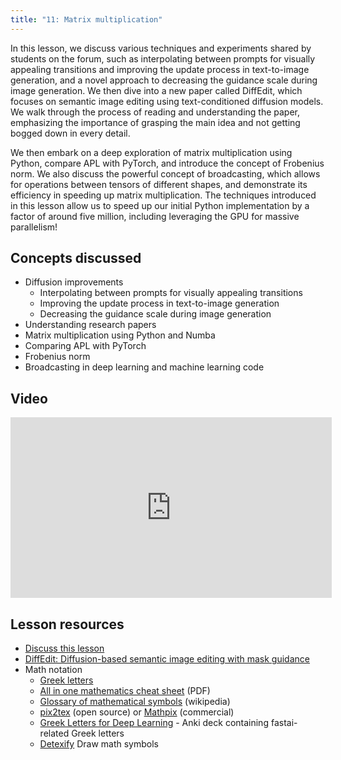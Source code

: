 ```yaml
---
title: "11: Matrix multiplication"
---
```


In this lesson, we discuss various techniques and experiments shared by students on the forum, such as interpolating between prompts for visually appealing transitions and improving the update process in text-to-image generation, and a novel approach to decreasing the guidance scale during image generation. We then dive into a new paper called DiffEdit, which focuses on semantic image editing using text-conditioned diffusion models. We walk through the process of reading and understanding the paper, emphasizing the importance of grasping the main idea and not getting bogged down in every detail.

We then embark on a deep exploration of matrix multiplication using Python, compare APL with PyTorch, and introduce the concept of Frobenius norm. We also discuss the powerful concept of broadcasting, which allows for operations between tensors of different shapes, and demonstrate its efficiency in speeding up matrix multiplication. The techniques introduced in this lesson allow us to speed up our initial Python implementation by a factor of around five million, including leveraging the GPU for massive parallelism!

## Concepts discussed

- Diffusion improvements
  - Interpolating between prompts for visually appealing transitions
  - Improving the update process in text-to-image generation
  - Decreasing the guidance scale during image generation
- Understanding research papers
- Matrix multiplication using Python and Numba
- Comparing APL with PyTorch
- Frobenius norm
- Broadcasting in deep learning and machine learning code

## Video

<iframe width="514" height="289" src="https://www.youtube-nocookie.com/embed/_TMhP1VExVQ?modestbranding=1" title="fast.ai lesson 11" frameborder="0" allow="accelerometer; clipboard-write; encrypted-media; gyroscope; picture-in-picture" allowfullscreen></iframe>

## Lesson resources

- [Discuss this lesson](https://forums.fast.ai/t/lesson-11-official-topic/101508)
- [DiffEdit: Diffusion-based semantic image editing with mask guidance](https://arxiv.org/abs/2210.11427)
- Math notation
  - [Greek letters](https://en.wikipedia.org/wiki/Greek_alphabet)
  - [All in one mathematics cheat sheet](https://ourway.keybase.pub/mathematics_cheat_sheet.pdf) (PDF)
  - [Glossary of mathematical symbols](https://en.wikipedia.org/wiki/Glossary_of_mathematical_symbols#Other_brackets) (wikipedia)
  - [pix2tex](https://github.com/lukas-blecher/LaTeX-OCR) (open source) or [Mathpix](https://mathpix.com/) (commercial)
  - [Greek Letters for Deep Learning](https://ankiweb.net/shared/info/2118139507) - Anki deck containing fastai-related Greek letters
  - [Detexify](https://detexify.kirelabs.org/classify.html) Draw math symbols

